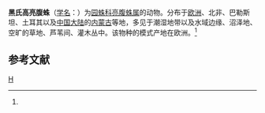 {{Speciesbox 
| genus = Hypsosinga
| species = heri
| image = Hypsosinga heri1.jpg
| authority = Hahn, 1831<ref name='id13663'>{{cite web| url =http://www.bioinfo.cn/db05/BjdwSpecies.php?action=view&id=13663| title =黑氏高亮腹蛛| work =《中国动物物种编目数据库》| publisher =中国科学院微生物研究所| author =中国科学院动物研究所| accessdate =2009-04-28| deadurl =yes| archiveurl =https://web.archive.org/web/20160305034025/http://www.bioinfo.cn/db05/BjdwSpecies.php?action=view&id=13663| archivedate =2016-03-05| df =}}</ref>
}}

'''黑氏高亮腹蛛'''（[[学名|学名]]：{{lang|la|''Hypsosinga heri''}}）为[[园蛛科|园蛛科]][[亮腹蛛属|亮腹蛛属]]的动物。分布于[[欧洲|欧洲]]、北非、巴勒斯坦、土耳其以及[[中国大陆|中国大陆]]的[[内蒙古|内蒙古]]等地，多见于潮湿地带以及水域边缘、沼泽地、空旷的草地、芦苇间、灌木丛中。该物种的模式产地在欧洲。<ref name='id13663'/>

== 参考文献 ==
{{reflist}}
{{Taxonbar}}

[[Category:亮腹蛛属|H]]